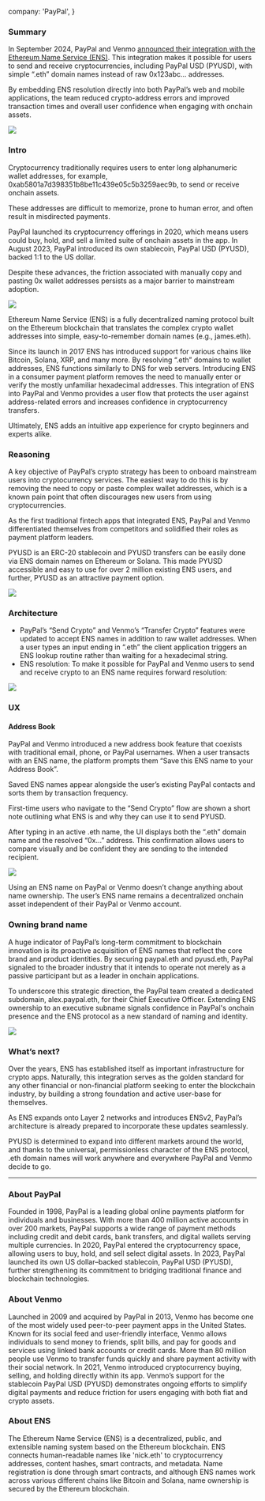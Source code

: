   company: 'PayPal',
}

### Summary

In September 2024, PayPal and Venmo [announced their integration with the Ethereum Name Service (ENS)](https://developer.paypal.com/community/blog/ens-names-easy-pyusd-payments/). This integration makes it possible for users to send and receive cryptocurrencies, including PayPal USD (PYUSD), with simple “.eth” domain names instead of raw 0x123abc… addresses.

By embedding ENS resolution directly into both PayPal’s web and mobile applications, the team reduced crypto-address errors and improved transaction times and overall user confidence when engaging with onchain assets.

![](./1.webp)

### Intro

Cryptocurrency traditionally requires users to enter long alphanumeric wallet addresses, for example, 0xab5801a7d398351b8be11c439e05c5b3259aec9b, to send or receive onchain assets.

These addresses are difficult to memorize, prone to human error, and often result in misdirected payments.

PayPal launched its cryptocurrency offerings in 2020, which means users could buy, hold, and sell a limited suite of onchain assets in the app. In August 2023, PayPal introduced its own stablecoin, PayPal USD (PYUSD), backed 1:1 to the US dollar.

Despite these advances, the friction associated with manually copy and pasting 0x wallet addresses persists as a major barrier to mainstream adoption.

![](./2.webp)

Ethereum Name Service (ENS) is a fully decentralized naming protocol built on the Ethereum blockchain that translates the complex crypto wallet addresses into simple, easy-to-remember domain names (e.g., james.eth).

Since its launch in 2017 ENS has introduced support for various chains like Bitcoin, Solana, XRP, and many more. By resolving “.eth” domains to wallet addresses, ENS functions similarly to DNS for web servers. Introducing ENS in a consumer payment platform removes the need to manually enter or verify the mostly unfamiliar hexadecimal addresses. This integration of ENS into PayPal and Venmo provides a user flow that protects the user against address-related errors and increases confidence in cryptocurrency transfers.

Ultimately, ENS adds an intuitive app experience for crypto beginners and experts alike.

### Reasoning

A key objective of PayPal’s crypto strategy has been to onboard mainstream users into cryptocurrency services. The easiest way to do this is by removing the need to copy or paste complex wallet addresses, which is a known pain point that often discourages new users from using cryptocurrencies.

As the first traditional fintech apps that integrated ENS, PayPal and Venmo differentiated themselves from competitors and solidified their roles as payment platform leaders.

PYUSD is an ERC-20 stablecoin and PYUSD transfers can be easily done via ENS domain names on Ethereum or Solana. This made PYUSD accessible and easy to use for over 2 million  existing ENS users, and further, PYUSD as an attractive payment option. 

![](./3.webp)

### Architecture

- PayPal’s “Send Crypto” and Venmo’s “Transfer Crypto” features were updated to accept ENS names in addition to raw wallet addresses. When a user types an input ending in “.eth” the client application triggers an ENS lookup routine rather than waiting for a hexadecimal string.
- ENS resolution: To make it possible for PayPal and Venmo users to send and receive crypto to an ENS name requires forward resolution:

![](./4.webp)

### UX

#### Address Book
PayPal and Venmo introduced a new address book feature that coexists with traditional email, phone, or PayPal usernames. When a user transacts with an ENS name, the platform prompts them “Save this ENS name to your Address Book”.

Saved ENS names appear alongside the user’s existing PayPal contacts and sorts them by transaction frequency.

First-time users who navigate to the “Send Crypto” flow are shown a short note outlining what ENS is and why they can use it to send PYUSD.

After typing in an active .eth name, the UI displays both the “.eth” domain name and the resolved “0x…” address. This confirmation allows users to compare visually and be confident they are sending to the intended recipient.

![](./5.webp)

Using an ENS name on PayPal or Venmo doesn’t change anything about name ownership. The user’s ENS name remains a decentralized onchain asset independent of their PayPal or Venmo account.

### Owning brand name

A huge indicator of PayPal’s long-term commitment to blockchain innovation is its proactive acquisition of ENS names that reflect the core brand and product identities. By securing paypal.eth and pyusd.eth, PayPal signaled to the broader industry that it intends to operate not merely as a passive participant but as a leader in onchain applications.

To underscore this strategic direction, the PayPal team created a dedicated subdomain, alex.paypal.eth, for their Chief Executive Officer. Extending ENS ownership to an executive subname signals confidence in PayPal's onchain presence and the ENS protocol as a new standard of naming and identity. 

![](./6.webp)

### What’s next?

Over the years, ENS has established itself as important infrastructure for crypto apps. Naturally, this integration serves as the golden standard for any other financial or non-financial platform seeking to enter the blockchain industry, by building a strong foundation and active user-base for themselves. 

As ENS expands onto Layer 2 networks and introduces ENSv2, PayPal’s architecture is already prepared to incorporate these updates seamlessly.

PYUSD is determined to expand into different markets around the world, and thanks to the universal, permissionless character of the ENS protocol, .eth domain names will work anywhere and everywhere PayPal and Venmo decide to go.

---

### About PayPal

Founded in 1998, PayPal is a leading global online payments platform for individuals and businesses. With more than 400 million active accounts in over 200 markets, PayPal supports a wide range of payment methods including credit and debit cards, bank transfers, and digital wallets serving multiple currencies. In 2020, PayPal entered the cryptocurrency space, allowing users to buy, hold, and sell select digital assets. In 2023, PayPal launched its own US dollar–backed stablecoin, PayPal USD (PYUSD), further strengthening its commitment to bridging traditional finance and blockchain technologies. 

### About Venmo

Launched in 2009 and acquired by PayPal in 2013, Venmo has become one of the most widely used peer-to-peer payment apps in the United States. Known for its social feed and user-friendly interface, Venmo allows individuals to send money to friends, split bills, and pay for goods and services using linked bank accounts or credit cards. More than 80 million people use Venmo to transfer funds quickly and share payment activity with their social network. In 2021, Venmo introduced cryptocurrency buying, selling, and holding directly within its app. Venmo’s support for the stablecoin PayPal USD (PYUSD) demonstrates ongoing efforts to simplify digital payments and reduce friction for users engaging with both fiat and crypto assets.

### About ENS

The Ethereum Name Service (ENS) is a decentralized, public, and extensible naming system based on the Ethereum blockchain. ENS connects human-readable names like 'nick.eth' to cryptocurrency addresses, content hashes, smart contracts, and metadata. Name registration is done through smart contracts, and although ENS names work across various different chains like Bitcoin and Solana, name ownership is secured by the Ethereum blockchain. 
